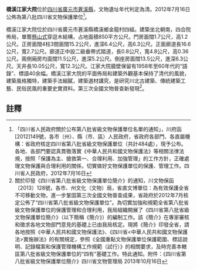 {{msg:四川省文物保護單位
|名稱 = 橋溪江家大院
|編號 = 179
|圖片 = 
|級別 = S8
|分類 = 
|時代 = [[清代|清代]]
|地点 = [[四川省|四川省]][[廣元市|廣元市]][[蒼溪縣|蒼溪縣]]
|坐標 =
|登錄 = 2012年7月16日
}}
'''橋溪江家大院'''位於[[四川省|四川省]][[廣元市|廣元市]][[蒼溪縣|蒼溪縣]]，文物遺址年代判定為清。2012年7月16日公佈為第八批四川省文物保護單位<ref>「四川省人民政府關於公布第八批省級文物保護單位名單的通知」，川府函[2012]149號，各市（州）、縣（市、區）人民政府，省政府各部門、各直屬機構：省政府核定四川省第八批省級文物保護單位（共計484處），現予公布。各地、各部門要認真貫徹落實《中華人民共和國文物保護法》等相關法律法規，按照「保護為主、搶救第一、合理利用、加強管理」的工作方針，正確處理文物保護與合理利用的關係，切實做好文物保護單位的保護、管理工作。四川省人民政府，2012年7月16日</ref>。

橋溪江家大院位於四川省廣元市蒼溪縣橋溪鄉金龍村四組。建築坐北朝南，四合院佈局，單簷[[懸山式|懸山式]]穿逗木結構，占地面積850平方公尺。門房面闊1.7公尺，高1.2公尺。正房面闊4柱3間面闊15.2公尺，進深6.4公尺，高6.3公尺。正面廊道長16.6公尺，寬2.7公尺。廊道正中設二級垂帶式踏道，長0.8公尺，寬4.8公尺，高0.36公尺。兩側廂房均面闊11.5公尺，進深5.2公尺。倒座房面闊13.5公尺，進深6.3公尺。天井長10.05公尺，寬12.3公尺。江家大院牆壁保留有1958年至60年代的“語錄”、標語40余幅。橋溪江家大院的平面佈局和建築外觀基本保持了清代的風貌，建築風格獨特，建築手法細膩，建築選材講究，是研究川北古建築、傳統建築工藝、民俗民風的重要史實資料。第三次全國文物普查新發現<ref>關於印發《四川省第八批省級文物保護單位簡介》的通知，川文物保函〔2013〕128號，各市、州文化（文物）局，省直文博單位：為有效保護全省不可移動文物，進一步鞏固第三次全國文物普查成果，省政府於2012年7月核定公佈了“四川省第八批省級文物保護單位”。為切實加強和規範全省第八批省級文物保護單位的保護管理和合理利用，我局組織開展了《四川省第八批省級文物保護單位簡介》（以下簡稱《簡介》）的編制工作。該《簡介》在專家審核和徵求各地文物部門意見的基礎上已由我局核定。現將《簡介》印發全省，請各地按照《中華人民共和國文物保護法》、《四川省<中華人民共和國文物保護法>實施辦法》的有關規定，參照《全國重點文物保護單位保護範圍、標誌說明、記錄檔案和保護管理機構工作規範（試行）》的相關要求，及時完善本轄區第八批省級文物保護單位的“四有”基礎工作。特此通知。附件：《四川省第八批省級文物保護單位簡介》四川省文物管理局  2013年10月16日</ref>。
==註釋==
{{reflist}}